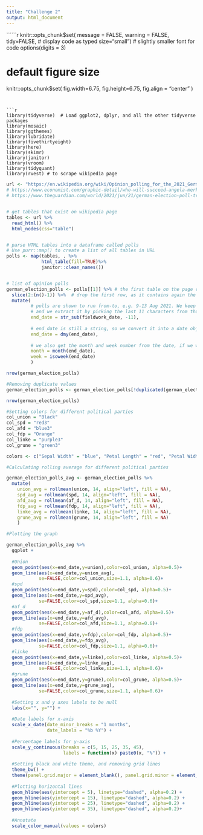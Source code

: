 ```yaml
---
title: "Challenge 2"
output: html_document
---
```


``````r
knitr::opts_chunk$set(
  message = FALSE, 
  warning = FALSE, 
  tidy=FALSE,     # display code as typed
  size="small")   # slightly smaller font for code
options(digits = 3)

# default figure size
knitr::opts_chunk$set(
  fig.width=6.75, 
  fig.height=6.75,
  fig.align = "center"
)
```


```r
library(tidyverse)  # Load ggplot2, dplyr, and all the other tidyverse packages
library(mosaic)
library(ggthemes)
library(lubridate)
library(fivethirtyeight)
library(here)
library(skimr)
library(janitor)
library(vroom)
library(tidyquant)
library(rvest) # to scrape wikipedia page
```


```r
url <- "https://en.wikipedia.org/wiki/Opinion_polling_for_the_2021_German_federal_election"
# https://www.economist.com/graphic-detail/who-will-succeed-angela-merkel
# https://www.theguardian.com/world/2021/jun/21/german-election-poll-tracker-who-will-be-the-next-chancellor


# get tables that exist on wikipedia page 
tables <- url %>% 
  read_html() %>% 
  html_nodes(css="table")


# parse HTML tables into a dataframe called polls 
# Use purr::map() to create a list of all tables in URL
polls <- map(tables, . %>% 
             html_table(fill=TRUE)%>% 
             janitor::clean_names())


# list of opinion polls
german_election_polls <- polls[[1]] %>% # the first table on the page contains the list of all opinions polls
  slice(2:(n()-1)) %>%  # drop the first row, as it contains again the variable names and last row that contains 2017 results
  mutate(
         # polls are shown to run from-to, e.g. 9-13 Aug 2021. We keep the last date, 13 Aug here, as the poll date
         # and we extract it by picking the last 11 characters from that field
         end_date = str_sub(fieldwork_date, -11),
         
         # end_date is still a string, so we convert it into a date object using lubridate::dmy()
         end_date = dmy(end_date),
         
         # we also get the month and week number from the date, if we want to do analysis by month- week, etc.
         month = month(end_date),
         week = isoweek(end_date)
         )
```


```r
nrow(german_election_polls)

#Removing duplicate values
german_election_polls <- german_election_polls[!duplicated(german_election_polls), ]

nrow(german_election_polls)
```


```r
#Setting colors for different political parties
col_union = "Black"
col_spd = "red3"
col_afd = "blue3"
col_fdp = "Orange"
col_linke = "purple3"
col_grune = "green3"

colors <- c("Sepal Width" = "blue", "Petal Length" = "red", "Petal Width" = "orange")
```


```r
#Calculating rolling average for different political parties

german_election_polls_avg <- german_election_polls %>% 
  mutate(
    union_avg = rollmean(union, 14, align="left", fill = NA),
    spd_avg = rollmean(spd, 14, align="left", fill = NA),
    afd_avg = rollmean(af_d, 14, align="left", fill = NA),
    fdp_avg = rollmean(fdp, 14, align="left", fill = NA),
    linke_avg = rollmean(linke, 14, align="left", fill = NA),
    grune_avg = rollmean(grune, 14, align="left", fill = NA)
    )
```



```r
#Plotting the graph

german_election_polls_avg %>% 
  ggplot +
  
  #Union
  geom_point(aes(x=end_date,y=union),color=col_union, alpha=0.5)+
  geom_line(aes(x=end_date,y=union_avg),
            se=FALSE,color=col_union,size=1.1, alpha=0.6)+
  #spd
  geom_point(aes(x=end_date,y=spd),color=col_spd, alpha=0.5)+
  geom_line(aes(x=end_date,y=spd_avg),
            se=FALSE,color=col_spd,size=1.1, alpha=0.6)+
  #af_d
  geom_point(aes(x=end_date,y=af_d),color=col_afd, alpha=0.5)+
  geom_line(aes(x=end_date,y=afd_avg),
            se=FALSE,color=col_afd,size=1.1, alpha=0.6)+
  #fdp
  geom_point(aes(x=end_date,y=fdp),color=col_fdp, alpha=0.5)+
  geom_line(aes(x=end_date,y=fdp_avg),
            se=FALSE,color=col_fdp,size=1.1, alpha=0.6)+
  #linke
  geom_point(aes(x=end_date,y=linke),color=col_linke, alpha=0.5)+
  geom_line(aes(x=end_date,y=linke_avg),
            se=FALSE,color=col_linke,size=1.1, alpha=0.6)+
  #grune
  geom_point(aes(x=end_date,y=grune),color=col_grune, alpha=0.5)+
  geom_line(aes(x=end_date,y=grune_avg),
            se=FALSE,color=col_grune,size=1.1, alpha=0.6)+
  
  #Setting x and y axes labels to be null
  labs(x="", y="") +
  
  #Date labels for x-axis
  scale_x_date(date_minor_breaks = "1 months", 
               date_labels = "%b %Y") +
  
  #Percentage labels for y-axis
  scale_y_continuous(breaks = c(5, 15, 25, 35, 45),
                     labels = function(x) paste0(x, "%")) +
  
  #Setting black and white theme, and removing grid lines
  theme_bw() +
  theme(panel.grid.major = element_blank(), panel.grid.minor = element_blank()) +
  
  #Plotting horizontal lines 
  geom_hline(aes(yintercept = 5), linetype="dashed", alpha=0.2) +
  geom_hline(aes(yintercept = 15), linetype="dashed", alpha=0.2) +
  geom_hline(aes(yintercept = 25), linetype="dashed", alpha=0.2) +
  geom_hline(aes(yintercept = 35), linetype="dashed", alpha=0.2)+
  
  #Annotate
  scale_color_manual(values = colors)

```




